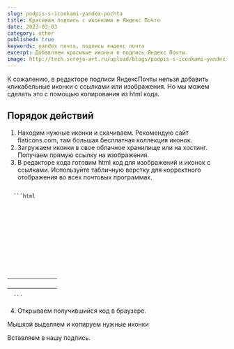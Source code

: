 ```yaml
---
slug: podpis-s-iconkami-yandex-pochta
title: Красивая подпись с иконками в Яндекс Почте
date: 2023-03-03
category: other
published: true
keywords: yandex почта, подпись яндекс почта
excerpt: Добавляем красивые иконки в подпись Яндекс Почты.
image: http://tech.sereja-art.ru/upload/blogs/podpis-s-iconkami-yandex-pochta/podpis-yandex-pochta-primer.jpg
---
```


<Figcaption src="http://tech.sereja-art.ru/upload/blogs/podpis-s-iconkami-yandex-pochta/podpis-yandex-pochta-primer.jpg" alt='открыли код в браузере' caption='Открыли код в браузере' />

К сожалению, в редакторе подписи ЯндексПочты нельзя добавить кликабельные иконки с ссылками или изображения. Но мы можем сделать это с помощью копирования из html кода.

## Порядок действий

1. Находим нужные иконки и скачиваем. Рекомендую сайт flaticons.com, там большая бесплатная коллекция иконок.
2. Загружаем иконки в свое облачное хранилище или на хостинг. Получаем прямую ссылку на изображения.
3. В редакторе кода готовим html код для изображений и иконок с ссылками. Используйте табличную верстку для корректного отображения во всех почтовых программах.


<CodeTitle title='Пример кода с готовыми иконками для копирования в письмо' lang='html' />
<code>
  ```html
  <img src="https://tweld.ru/upload/medialibrary/5ce/pvsvzk7dllhblhckpbftsghsjyxwamey.png" alt="" color="#6A78D1" height="auto" style="max-width: 12px; display: block;" />

  <img src="https://tweld.ru/upload/medialibrary/64a/oiuvr9lpxfzdqg7292iblgycq3adivvu.png" alt="" color="#6A78D1" height="auto" style="max-width: 12px; display: block;" />

  <img src="https://tweld.ru/upload/medialibrary/038/m2xfuutldrqgbhn1zkaojx6mafc3kz9a.png" alt="" color="#6A78D1" height="auto" style="max-width: 12px; display: block;" />

  <img src="https://tweld.ru/upload/medialibrary/f95/qz0o1qntxly86997tc1z53kl1q3goyya.png" alt="" color="#6A78D1" height="auto" style="max-width: 12px; display: block;" />

  <table cellpadding="0" cellspacing="0" border="0" style="border-collapse: collapse; mso-table-lspace: 0pt; mso-table-rspace: 0pt; margin: 0; padding: 0;">
    <tr>
      <td class="social__icon" style="border-collapse: collapse; display: inline-block; padding-left: 0px; padding-right: 6px;">
        <a
          target="_blank"
          href="https://www.instagram.com/tweld.ru/"
          class="social__link"
          style="padding-left: 0px; font-size: 14px; line-height: 1.5; text-decoration: underline; color: #222222; font-family: 'Open Sans', arial, sans-serif !important;"
        >
          <img
            width="15"
            height="15"
            border="0"
            src="https://tweld.ru/upload/medialibrary/fa4/mf3a85cbzsnovn2j3med1b58xr2soa4f.png"
            alt=""
            class="social__img"
            style="outline: none; text-decoration: none; border: 0 none; -ms-interpolation-mode: bicubic; margin: 0; padding: 0; display: block; height: auto; line-height: 100%; max-width: 100% !important; width: 15px;"
          />
        </a>
      </td>
      <td class="social__icon" style="border-collapse: collapse; display: inline-block; padding-left: 10px; padding-right: 6px;">
        <a target="_blank" href="https://vk.com/technoweld" class="social__link" style="font-size: 14px; line-height: 1.5; text-decoration: underline; color: #222222; font-family: 'Open Sans', arial, sans-serif !important;">
          <img
            width="15"
            height="15"
            border="0"
            src="https://tweld.ru/upload/medialibrary/d62/tsd3mifx3g6j6o25qw32bga16nax71f2.png"
            alt=""
            class="social__img"
            style="outline: none; text-decoration: none; border: 0 none; -ms-interpolation-mode: bicubic; margin: 0; padding: 0; display: block; height: auto; line-height: 100%; max-width: 100% !important; width: 15px;"
          />
        </a>
      </td>
      <td class="social__icon" style="border-collapse: collapse; display: inline-block; padding-left: 10px; padding-right: 6px;">
        <a
          target="_blank"
          href="https://www.youtube.com/channel/UCq9OrZA5tGqI6aoOG_63wEQ"
          class="social__link"
          style="font-size: 14px; line-height: 1.5; text-decoration: underline; color: #222222; font-family: 'Open Sans', arial, sans-serif !important;"
        >
          <img
            width="15"
            height="15"
            border="0"
            src="https://tweld.ru/upload/medialibrary/c04/viyjd8m0qa50bmare2oxy1j205pectpe.png"
            alt=""
            class="social__img"
            style="outline: none; text-decoration: none; border: 0 none; -ms-interpolation-mode: bicubic; margin: 0; padding: 0; display: block; height: auto; line-height: 100%; max-width: 100% !important; width: 15px;"
          />
        </a>
      </td>
      <td class="social__icon" style="border-collapse: collapse; display: inline-block; padding-left: 10px; padding-right: 6px;">
        <a target="_blank" href="https://www.facebook.com/tweld.ru/" class="social__link" style="font-size: 14px; line-height: 1.5; text-decoration: underline; color: #222222; font-family: 'Open Sans', arial, sans-serif !important;">
          <img
            width="15"
            height="15"
            border="0"
            src="https://tweld.ru/upload/medialibrary/104/k4bo9odt6gnrmz85sshnpt1cwzzb6lbp.png"
            alt=""
            class="social__img"
            style="outline: none; text-decoration: none; border: 0 none; -ms-interpolation-mode: bicubic; margin: 0; padding: 0; display: block; height: auto; line-height: 100%; max-width: 100% !important; width: 15px;"
          />
        </a>
      </td>
    </tr>
  </table>
  ```
</code>

4. Открываем получившийся код в браузере.

<Figcaption src='http://tech.sereja-art.ru/upload/blogs/podpis-s-iconkami-yandex-pochta/otkrili-v-brauzere.png' alt='открыли код в браузере' caption='Открыли код в браузере' />

Мышкой выделяем и копируем нужные иконки
<Figcaption src='http://tech.sereja-art.ru/upload/blogs/podpis-s-iconkami-yandex-pochta/kopiruem.png' alt='открыли код в браузере' caption='Открыли код в браузере' />

Вставляем в нашу подпись.
